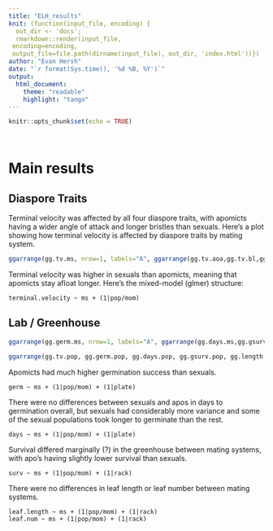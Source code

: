 ```yaml
---
title: "ELH_results"
knit: (function(input_file, encoding) {
  out_dir <- 'docs';
  rmarkdown::render(input_file,
 encoding=encoding,
 output_file=file.path(dirname(input_file), out_dir, 'index.html'))})
author: "Evan Hersh"
date: "`r format(Sys.time(), '%d %B, %Y')`"
output: 
  html_document:
    theme: "readable"
    highlight: "tango"
---
```

```r
knitr::opts_chunk$set(echo = TRUE)
```

```r
```

```r
```
# Main results #

## Diaspore Traits ##

Terminal velocity was affected by all four diaspore traits, with apomicts having a wider angle of attack and longer bristles than sexuals. Here's a plot showing how terminal velocity is affected by diaspore traits by mating system.

```r
ggarrange(gg.tv.ms, nrow=1, labels="A", ggarrange(gg.tv.aoa,gg.tv.bl,gg.tv.nb,gg.tv.weight, ncol=2, nrow=2, labels=c("B", "C", "D", "E")),common.legend = TRUE, legend="bottom")

```

Terminal velocity was higher in sexuals than apomicts, meaning that apomicts stay afloat longer. Here's the mixed-model (glmer) structure:

```
terminal.velocity ~ ms + (1|pop/mom)
```

## Lab / Greenhouse ##

```r
ggarrange(gg.germ.ms, nrow=1, labels="A", ggarrange(gg.days.ms,gg.gsurv.ms,gg.length.ms,gg.num.ms, ncol=2, nrow=2, labels=c("B", "C", "D", "E")),common.legend = TRUE, legend="bottom")
```

```r
ggarrange(gg.tv.pop, gg.germ.pop, gg.days.pop, gg.gsurv.pop, gg.length.pop, gg.num.pop, common.legend = TRUE, legend="bottom", labels=c("A", "B", "C", "D", "E", "F"))
```

Apomicts had much higher germination success than sexuals.

```
germ ~ ms + (1|pop/mom) + (1|plate)
```

There were no differences between sexuals and apos in days to germination overall, but sexuals had considerably more variance and some of the sexual populations took longer to germinate than the rest.

```
days ~ ms + (1|pop/mom) + (1|plate)
```

Survival differed marginally (?) in the greenhouse between mating systems, with apo's having slightly lower survival than sexuals.

```
surv ~ ms + (1|pop/mom) + (1|rack)
```

There were no differences in leaf length or leaf number between mating systems.

```
leaf.length ~ ms + (1|pop/mom) + (1|rack)
leaf.num ~ ms + (1|pop/mom) + (1|rack)
```